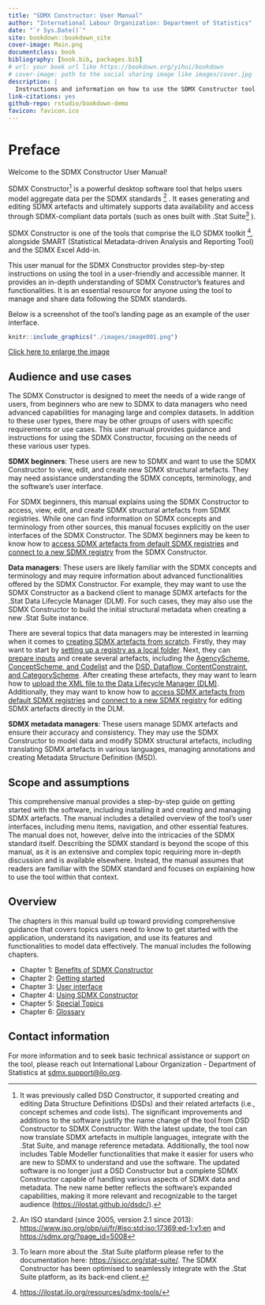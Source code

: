 ```yaml
---
title: "SDMX Constructor: User Manual"
author: "International Labour Organization: Department of Statistics"
date: "`r Sys.Date()`"
site: bookdown::bookdown_site
cover-image: Main.png
documentclass: book
bibliography: [book.bib, packages.bib]
# url: your book url like https://bookdown.org/yihui/bookdown
# cover-image: path to the social sharing image like images/cover.jpg
description: |
  Instructions and information on how to use the SDMX Constructor tool
link-citations: yes
github-repo: rstudio/bookdown-demo
favicon: favicon.ico
---
```


# Preface {.unnumbered}

Welcome to the SDMX Constructor User Manual!

SDMX Constructor[^index-1] is a powerful desktop software tool that helps users model aggregate data per the SDMX standards [^index-2] . It eases generating and editing SDMX artefacts and ultimately supports data availability and access through SDMX-compliant data portals (such as ones built with .Stat Suite[^index-3] ).

[^index-1]: It was previously called DSD Constructor, it supported creating and editing Data Structure Definitions (DSDs) and their related artefacts (i.e., concept schemes and code lists). The significant improvements and additions to the software justify the name change of the tool from DSD Constructor to SDMX Constructor. With the latest update, the tool can now translate SDMX artefacts in multiple languages, integrate with the .Stat Suite, and manage reference metadata. Additionally, the tool now includes Table Modeller functionalities that make it easier for users who are new to SDMX to understand and use the software. The updated software is no longer just a DSD Constructor but a complete SDMX Constructor capable of handling various aspects of SDMX data and metadata. The new name better reflects the software's expanded capabilities, making it more relevant and recognizable to the target audience (<https://ilostat.github.io/dsdc/>).

[^index-2]: An ISO standard (since 2005, version 2.1 since 2013): <https://www.iso.org/obp/ui/fr/#iso:std:iso:17369:ed-1:v1:en> and <https://sdmx.org/?page_id=5008>

[^index-3]: To learn more about the .Stat Suite platform please refer to the documentation here: <https://siscc.org/stat-suite/>. The SDMX Constructor has been optimised to seamlessly integrate with the .Stat Suite platform, as its back-end client.

SDMX Constructor is one of the tools that comprise the ILO SDMX toolkit [^index-4], alongside SMART (Statistical Metadata-driven Analysis and Reporting Tool) and the SDMX Excel Add-in.

[^index-4]: <https://ilostat.ilo.org/resources/sdmx-tools/>

This user manual for the SDMX Constructor provides step-by-step instructions on using the tool in a user-friendly and accessible manner. It provides an in-depth understanding of SDMX Constructor's features and functionalities. It is an essential resource for anyone using the tool to manage and share data following the SDMX standards.

Below is a screenshot of the tool's landing page as an example of the user interface.

```r
knitr::include_graphics("./images/image001.png")
```

[Click here to enlarge the image](images/image001.png)

## Audience and use cases {.unnumbered}

The SDMX Constructor is designed to meet the needs of a wide range of users, from beginners who are new to SDMX to data managers who need advanced capabilities for managing large and complex datasets. In addition to these user types, there may be other groups of users with specific requirements or use cases. This user manual provides guidance and instructions for using the SDMX Constructor, focusing on the needs of these various user types.

**SDMX beginners**: These users are new to SDMX and want to use the SDMX Constructor to view, edit, and create new SDMX structural artefacts. They may need assistance understanding the SDMX concepts, terminology, and the software's user interface.

For SDMX beginners, this manual explains using the SDMX Constructor to access, view, edit, and create SDMX structural artefacts from SDMX registries. While one can find information on SDMX concepts and terminology from other sources, this manual focuses explicitly on the user interfaces of the SDMX Constructor. The SDMX beginners may be keen to know how to [access SDMX artefacts from default SDMX registries](#accessing-sdmx) and [connect to a new SDMX registry](#connect-to) from the SDMX Constructor.

**Data managers**: These users are likely familiar with the SDMX concepts and terminology and may require information about advanced functionalities offered by the SDMX Constructor. For example, they may want to use the SDMX Constructor as a backend client to manage SDMX artefacts for the .Stat Data Lifecycle Manager (DLM). For such cases, they may also use the SDMX Constructor to build the initial structural metadata when creating a new .Stat Suite instance.

There are several topics that data managers may be interested in learning when it comes to [creating SDMX artefacts from scratch](#creating-sdmx). Firstly, they may want to start by [setting up a registry as a local folder](#setting-up). Next, they can [prepare inputs](#preparing-inputs) and create several artefacts, including the [AgencyScheme](#creating-agencyschme), [ConceptScheme, and Codelist](#creating-conceptscheme) and the [DSD, Dataflow, ContentConstraint, and CategoryScheme](#creating-dsd). After creating these artefacts, they may want to learn how to [upload the XML file to the Data Lifecycle Manager (DLM)](#upload-the). Additionally, they may want to know how to [access SDMX artefacts from default SDMX registries](#access-sdmx) and [connect to a new SDMX registry](#connect-to) for editing SDMX artefacts directly in the DLM.

**SDMX metadata managers**: These users manage SDMX artefacts and ensure their accuracy and consistency. They may use the SDMX Constructor to model data and modify SDMX structural artefacts, including translating SDMX artefacts in various languages, managing annotations and creating Metadata Structure Definition (MSD).

## Scope and assumptions {.unnumbered}

This comprehensive manual provides a step-by-step guide on getting started with the software, including installing it and creating and managing SDMX artefacts. The manual includes a detailed overview of the tool's user interfaces, including menu items, navigation, and other essential features. The manual does not, however, delve into the intricacies of the SDMX standard itself. Describing the SDMX standard is beyond the scope of this manual, as it is an extensive and complex topic requiring more in-depth discussion and is available elsewhere. Instead, the manual assumes that readers are familiar with the SDMX standard and focuses on explaining how to use the tool within that context.

## Overview {.unnumbered}

The chapters in this manual build up toward providing comprehensive guidance that covers topics users need to know to get started with the application, understand its navigation, and use its features and functionalities to model data effectively. The manual includes the following chapters.

-   Chapter 1: [Benefits of SDMX Constructor](#benefits-of)
-   Chapter 2: [Getting started](#getting-started)
-   Chapter 3: [User interface](#user-interface)
-   Chapter 4: [Using SDMX Constructor](#using-sdmx)
-   Chapter 5: [Special Topics](#special-topics)
-   Chapter 6: [Glossary](#glossary)

## Contact information {.unnumbered}

For more information and to seek basic technical assistance or support on the tool, please reach out International Labour Organization - Department of Statistics at [sdmx.support\@ilo.org](mailto:sdmx.support@ilo.org){.email}.
